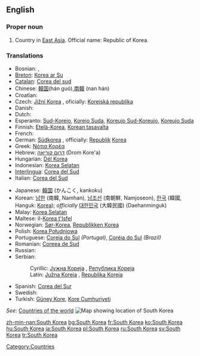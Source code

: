 ==English==
{{wikipedia}}

===Proper noun===
{{en-proper noun|sg=[[South]] [[Korea]]}}

# Country in [[East Asia]]. Official name: Republic of Korea.

===Translations===
{{rfc-level|Translations at L3+ (AutoFormat would have corrected level of Translations)}}
{{top}}
* Bosnian: {{t-|bs|Južna Koreja|f}}, {{t-|bs|Republika Koreja|f}}
*[[Breton]]: [[Korea ar Su]]
*[[Catalan]]: [[Corea del sud]] {{f}}
*Chinese: [[韓国]](hán guó),[[南韓]] (nan hán)
*Croatian: {{t-|hr|Južna Koreja|f}}
*Czech: [[Jižní Korea]] {{f}}, oficially: [[Korejská republika]] {{f}}
* Danish: {{t-|da|Sydkorea}}
* Dutch: {{t+|nl|Zuid-Korea}}
*Esperanto: [[Sud-Koreio]], [[Koreio Suda]], [[Koreujo Sud-Koreujo]], [[Koreujo Suda]]
*Finnish: [[Etelä-Korea]], [[Korean tasavalta]]
* French: {{t+|fr|Corée du Sud|f}}
*German: [[Südkorea]] {{n}}, officially: [[Republik]] [[Korea]] {{f}}
*Greek: [[Νότια Κορέα]] {{f}}
*Hebrew: [[דרום קוריאה]] (Drom Kore'a)
*Hungarian: [[Dél Korea]]
*Indonesian: [[Korea Selatan]]
*[[Interlingua]]: [[Corea del Sud]]
*Italian: [[Corea del Sud]]
{{mid}}
*Japanese: [[韓国]] (かんこく, kankoku)
*Korean: [[남한]] (南韓, Namhan), [[남조선]] (南朝鮮, Namjoseon), [[한국]] (韓國, Hanguk: [[Korea]]); ''officially'' [[대한민국]] (大韓民國) (Daehanminguk)
*Malay: [[Korea Selatan]]
*Maltese: il-[[Korea t'Isfel]]
*Norwegian: [[Sør-Korea]], [[Republikken Korea]]
*Polish: [[Korea Południowa]]
*Portuguese: [[Coreia do Sul]] ''(Portugal)'', [[Coréia do Sul]] ''(Brazil)''
*Romanian: [[Coreea de Sud]] {{f}}
* Russian: {{t-|ru|Южная Корея|sc=Cyrl}}
*Serbian:
*:Cyrillic: [[Јужна Кореја]] {{f}}, [[Република Кореја]] {{f}}
*:Latin: [[Južna Koreja]] {{f}}, [[Republika Koreja]] {{f}}
*Spanish: [[Corea del Sur]]
* Swedish: {{t+|sv|Sydkorea}}
*Turkish: [[Güney Kore]], [[Kore Cumhuriyeti]]
{{bottom}}

''See'': [[Countries of the world]]
[[Image:LocationSouthKorea.png|thumb|Map showing location of South Korea]]

[[Category:Countries]]

[[zh-min-nan:South Korea]]
[[bg:South Korea]]
[[fr:South Korea]]
[[ko:South Korea]]
[[hu:South Korea]]
[[ja:South Korea]]
[[pl:South Korea]]
[[ru:South Korea]]
[[sv:South Korea]]
[[tr:South Korea]]